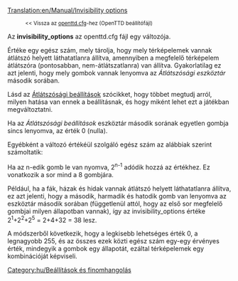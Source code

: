 [[Translation:en/Manual/Invisibility options]]

:<small><< Vissza az [[hu/openttd.cfg|openttd.cfg]]-hez (OpenTTD beállítófájl)</small>

Az '''invisibility_options''' az openttd.cfg fájl egy változója.

Értéke egy egész szám, mely tárolja, hogy mely térképelemek vannak átlátszó helyett láthatatlanra állítva, amennyiben a megfelelő térképelem átlátszóra (pontosabban, nem-átlátszatlanra) van állítva. Gyakorlatilag ez azt jelenti, hogy mely gombok vannak lenyomva az ''Átlátszósági eszköztár'' második sorában.

Lásd az [[hu/Manual/Átlátszósági beállítások|Átlátszósági beállítások]] szócikket, hogy többet megtudj arról, milyen hatása van ennek a beállításnak, és hogy miként lehet ezt a játékban megváltoztatni.

Ha az ''Átlátszósági beállítások'' eszköztár második sorának egyetlen gombja sincs lenyomva, az érték 0 (nulla).

Egyébként a változó értékéül szolgáló egész szám az alábbiak szerint számoltatik:

Ha az n-edik gomb le van nyomva, 2<sup>n-1</sup> adódik hozzá az értékhez. Ez vonatkozik a sor mind a 8 gombjára.

Például, ha a fák, házak és hidak vannak átlátszó helyett láthatatlanra állítva, ez azt jelenti, hogy a második, harmadik és hatodik gomb van lenyomva az eszköztár második sorában (függetlenül attól, hogy az első sor megfelelő gombjai milyen állapotban vannak), így az invisibility_options értéke 2<sup>1</sup>+2<sup>2</sup>+2<sup>5</sup> = 2+4+32 = 38 lesz.

A módszerből következik, hogy a legkisebb lehetséges érték 0, a legnagyobb 255, és az összes ezek közti egész szám egy-egy érvényes érték, mindegyik a gombok egy állapotát, ezáltal térképelemek egy kombinációját képviseli.

[[Category:hu/Beállítások és finomhangolás]]